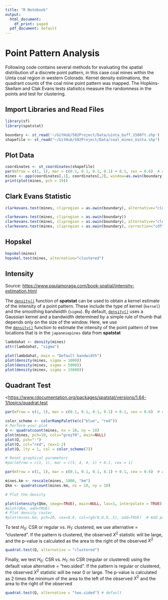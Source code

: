 ---
title: "R Notebook"
output:
  html_document:
    df_print: paged
  pdf_document: default
---

# Point Pattern Analysis

Following code contains several methods for evaluating the spatial distribution of a discrete point pattern, in this case coal mines within the Uinta coal region in western Colorado. Kernel density estimations, the quadrant counts of the coal mine point pattern was mapped. The Hopkins-Skellam and Clak Evans tests statisitcs measure the randomness in the points and test for clustering.

## Import Libraries and Read Files

```{r}
library(sf)
library(spatstat)
```

```{r}
boundary <- st_read('~/GitHub/502Project/Data/uinta_buff_1500ft.shp')
shapefile <- st_read("~/GitHub/502Project/Data/coal_mines_Uinta.shp")
```

## Plot Data

```{r}
coordinates <- st_coordinates(shapefile)
par(mfrow = c(1, 1), mar = c(0.1, 0.1, 0.1, 0.1) + 0.1, cex = 0.6)  # Adjust cex as needed
mines <- ppp(coordinates[,1], coordinates[,2], window=as.owin(boundary), check=TRUE)
print(plot(mines, pch = 19))
```

## **Clark Evans Statistic**

```{r}
clarkevans.test(mines, clipregion = as.owin(boundary), alternative="clustered")
```

```{r}
clarkevans.test(mines, clipregion = as.owin(boundary))
clarkevans.test(mines, clipregion = as.owin(boundary), alternative="clustered")
clarkevans.test(mines, clipregion = as.owin(boundary), correction="cdf", nsim=99)
```

## Hopskel

```{r}
hopskel(mines)
hopskel.test(mines, alternative="clustered")
```

## Intensity

Source: <https://www.paulamoraga.com/book-spatial/intensity-estimation.html>

The [`density()`](https://rdrr.io/pkg/terra/man/density.html) function of **spatstat** can be used to obtain a kernel estimate of the intensity of a point pattern. These include the type of kernel (`kernel`) and the smoothing bandwidth (`sigma`). By default, [`density()`](https://rdrr.io/pkg/terra/man/density.html) uses a Gaussian kernel and a bandwidth determined by a simple rule of thumb that depends only on the size of the window. Here, we use the [`density()`](https://rdrr.io/pkg/terra/man/density.html) function to estimate the intensity of the point pattern of tree locations that is in the `japanesepines` data from **spatstat**

```{r}
lambdahat <- density(mines)
attr(lambdahat, "sigma")

plot(lambdahat, main = "Default bandwidth")
plot(density(mines, sigma = 1000))
plot(density(mines, sigma = 5000))
plot(density(mines, sigma = 15000))
```

## Quadrant Test

\<<https://www.rdocumentation.org/packages/spatstat/versions/1.64-1/topics/quadrat.test>

```{r}
par(mfrow = c(1, 1), mar = c(0.1, 0.1, 0.1, 0.1) + 0.1, cex = 0.6)  # Adjust cex as needed

color_scheme <- colorRampPalette(c("blue", "red"))
# Perform your plot
Q <- quadratcount(mines, nx = 10, ny = 10)
plot(mines, pch=10, cols="grey70", main=NULL)
plot(Q, pch="-")
plot(Q, col="red", cex=1.2)
plot(Q, lty = 1, col = color_scheme(7))

# Reset graphical parameters
#par(mfrow = c(1, 1), mar = c(5, 4, 4, 2) + 0.1, cex = 1)
```

```{r}
par(mfrow = c(1, 1), mar = c(0.1, 0.1, 0.1, 0.1) + 0.1, cex = 0.6)  # Adjust cex as needed

mines.km <- rescale(mines, 1000, "km")
Qkm <- quadratcount(mines.km, nx = 10, ny = 10)

# Plot the density

plot(intensity(Qkm, image=TRUE), main=NULL, las=1, interpolate = TRUE)
#plot(Qkm, add=TRUE)
# Plot density raster
#plot(mines.km, pch=20, cex=0.6, col=rgb(0,0,0,.5), add=TRUE)  # Add points
```

To test $H_0$: CSR or regular vs. $H_1$: clustered, we use alternative = "clustered". If the pattern is clustered, the observed $X^2$ statistic will be large, and the p-value is calculated as the area to the right of the observed $X^2$

```{r}
quadrat.test(Q, alternative = "clustered")
```

Finally, we test $H_0$: CSR vs. $H_1$: no CSR (regular or clustered) using the default value alternative = "two.sided". If the pattern is regular or clustered, the observed $X^2$ statistic will be near 0 or large. The p-value is calculated as 2 times the minimum of the area to the left of the observed $X^2$ and the area to the right of the observed

```{r}
quadrat.test(Q, alternative = "two.sided") # default
```
